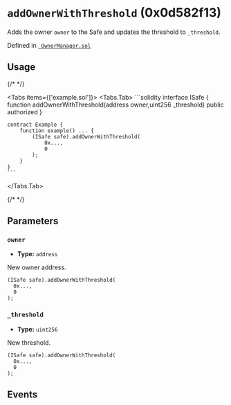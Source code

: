 


# `addOwnerWithThreshold` (0x0d582f13)



Adds the owner `owner` to the Safe and updates the threshold to `_threshold`.

<OnlySafeTxCallout />




Defined in [` OwnerManager.sol`](https://github.com/safe-global/safe-smart-account/tree/v1.4.1/contracts/base/OwnerManager.sol#L58)


## Usage

{/* <!-- vale off --> */}

<Tabs items={['example.sol']}>
  <Tabs.Tab>
    ```solidity
    interface ISafe {
        function addOwnerWithThreshold(address owner,uint256 _threshold) public authorized
    }

    contract Example {
        function example() ... {
            (ISafe safe).addOwnerWithThreshold(
                0x...,
                0
            );
        }
    }
    ```
  </Tabs.Tab>
</Tabs>

{/* <!-- vale on --> */}



## Parameters

### `owner`

  - **Type:** `address`

  New owner address.

  ```solidity focus=2
  (ISafe safe).addOwnerWithThreshold(
    0x...,
    0
  );
  ```


### `_threshold`

  - **Type:** `uint256`

  New threshold.

  ```solidity focus=3
  (ISafe safe).addOwnerWithThreshold(
    0x...,
    0
  );
  ```




## Events

<AddedOwner />

